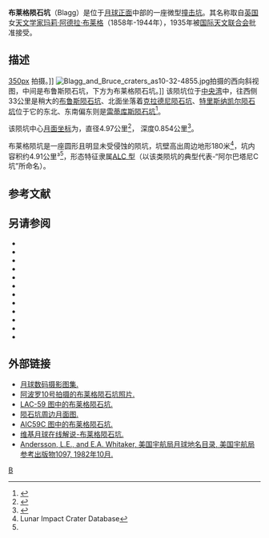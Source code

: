 {{lunar crater data|
 image=Blagg_crater_4102_h1.jpg|
 caption=[[月球轨道器4号|月球轨道器4号]]拍摄的图像|
 latitude=1.22|
 N_or_S=N|
 longitude=1.46|
 E_or_W=E|
 diameter=4.97公里|
 depth=0.854公里|
 colong=359|
 eponym=[[玛莉·阿德拉·布莱格|玛丽·阿·布莱格]]}}

'''布莱格陨石坑'''（Blagg）是位于[[月球正面|月球正面]]中部的一座微型[[撞击坑|撞击坑]]。其名称取自[[英国|英国]]女[[天文学家|天文学家]][[玛莉·阿德拉·布莱格|玛莉·阿德拉·布莱格]]（1858年-1944年），1935年被[[国际天文联合会|国际天文联合会]]批准接受。

==描述==
[[image:Triesnecker_-_LROC_-_WAC.JPG|350px]] 拍摄。]]
[[Image:Blagg_and_Bruce_craters_as10-32-4855.jpg|thumb]]拍摄的西向斜视图，中间是布鲁斯陨石坑，下方为布莱格陨石坑。]]
该陨坑位于[[中央湾|中央湾]]中，往西侧33公里是稍大的[[布鲁斯环形山|布鲁斯陨石坑]]、北面坐落着[[克拉德尼陨石坑|克拉德尼陨石坑]]、[[特里斯纳凯尔陨石坑|特里斯纳凯尔陨石坑]]位于它的东北、东南偏东则是[[雷蒂库斯陨石坑|雷蒂库斯陨石坑]]<ref>{{Cite web |url=http://planetarynames.wr.usgs.gov/images/Lunar/lac_59_wac.pdf |title=Crater Blagg on the LAC-59 map. |accessdate=2016-06-14 |archive-date=2019-04-01 |archive-url=https://web.archive.org/web/20190401204725/https://planetarynames.wr.usgs.gov/images/Lunar/lac_59_wac.pdf |dead-url=no }}</ref>。

该陨坑中心[[月面坐标|月面坐标]]为{{Coord|1.22|N|1.46|E|globe:Moon|nogoogle=1|noosm=1}}，直径4.97公里<ref name="IAU">{{Cite web |url=http://planetarynames.wr.usgs.gov/Feature/765 |title=Directory of the International Astronomical Union |accessdate=2016-06-14 |archive-date=2017-04-16 |archive-url=https://web.archive.org/web/20170416235551/https://planetarynames.wr.usgs.gov/Feature/765 |dead-url=no }}</ref>，
深度0.854公里<ref>{{Cite web |url=http://fisherka.csolutionshosting.net/astronote/plan/craterdepth/html/CraterDepthFeatureNameWestfall.html |title=John E. Westfall's Atlas of the Lunar Terminator, Cambridge Univ. Press (2000) |accessdate=2016-06-14 |archive-date=2014-12-18 |archive-url=https://archive.today/20141218234310/http://fisherka.csolutionshosting.net/astronote/plan/craterdepth/html/CraterDepthFeatureNameWestfall.html |dead-url=yes }}</ref>。

布莱格陨坑是一座圆形且明显未受侵蚀的陨坑，坑壁高出周边地形180米<ref name=LICD>Lunar Impact Crater Database</ref>，坑内容积约4.91公里³<ref name="LICD"/>，形态特征隶属[[月球陨石坑#陨石坑分类|ALC 型]]（以该类陨坑的典型代表-“阿尔巴塔尼C坑”所命名）。{{clear}}
==参考文献==
{{Reflist}}

==另请参阅==
{{refbegin}}
* {{cite book
  | last1 = Andersson
  | first1 = L. E.
  | last2 = Whitaker
  | first2 = E. A.
  | authorlink2 = Ewen Whitaker
  | date = 1982
  | title = [[NASA|NASA]] Catalogue of Lunar Nomenclature
  | publisher = NASA RP-1097
  | ref = harv
  }}
* {{cite web
  | last = Blue
  | first = Jennifer
  | date = July 25, 2007
  | title = Gazetteer of Planetary Nomenclature
  | publisher = [[United_States_Geological_Survey|USGS]]
  | url = http://planetarynames.wr.usgs.gov/
  | accessdate = 2007-08-05
  | ref = harv
  | archive-date = 2018-12-25
  | archive-url = https://web.archive.org/web/20181225170157/https://planetarynames.wr.usgs.gov/
  | dead-url = no
  }}
* {{cite book
  | last1 = Bussey
  | first1 = B.
  | authorlink1 = Ben Bussey
  | last2 = Spudis
  | first2 = P.
  | authorlink2 = Paul Spudis
  | date = 2004
  | title = The Clementine Atlas of the Moon
  | publisher = Cambridge University Press
  | location = New York
  | isbn = 978-0-521-81528-4
  | ref = harv
  }}
* {{cite book
  | last1 = Cocks
  | first1 = Elijah E.
  | last2 = Cocks
  | first2 = Josiah C.
  | date = 1995
  | title = Who's Who on the Moon: A Biographical Dictionary of Lunar Nomenclature
  | url = https://archive.org/details/isbn_9780936389271
  | publisher = Tudor Publishers
  | isbn = 978-0-936389-27-1
  | ref = harv
  }}
* {{cite web
  | last = McDowell
  | first = Jonathan
  | date = July 15, 2007
  | url = http://host.planet4589.org/astro/lunar/
  | title = Lunar Nomenclature
  | publisher = Jonathan's Space Report
  | accessdate = 2007-10-24
  | ref = harv
  | archive-date = 2018-12-25
  | archive-url = https://web.archive.org/web/20181225170156/http://host.planet4589.org/astro/lunar/
  | dead-url = no
  }}
* {{cite journal| last1 = Menzel| first1 = D. H.| last2 = Minnaert| first2 = M.| last3 = Levin| first3 = B.| last4 = Dollfus| first4 = A.| last5 = Bell| first5 = B.| title = Report on Lunar Nomenclature by the Working Group of Commission 17 of the IAU| doi = 10.1007/BF00171763| journal = Space Science Reviews| volume = 12| issue = 2| pages = 136–186| date = 1971| bibcode = 1971SSRv...12..136M| ref = harv}}
* {{cite book
  | first = Patrick
  | last = Moore
  | authorlink = Patrick Moore
  | date = 2001
  | title = On the Moon
  | url = https://archive.org/details/patrickmooreonmo00patr
  | publisher = Sterling Publishing Co.
  | isbn = 978-0-304-35469-6
  | ref = harv
  }}
* {{cite book
  | first = Fred W.
  | last = Price
  | date = 1988
  | title = The Moon Observer's Handbook
  | publisher = Cambridge University Press
  | isbn = 978-0-521-33500-3
  | ref = harv
  }}
* {{cite book
  | last = Rükl
  | first = Antonín
  | authorlink = Antonín Rükl
  | date = 1990
  | title = Atlas of the Moon
  | publisher = Kalmbach Books
  | isbn = 978-0-913135-17-4
  | ref = harv
  }}
* {{cite book
  | last = Webb
  | first = Rev. T. W.
  | authorlink = Thomas William Webb
  | date = 1962
  | title = Celestial Objects for Common Telescopes
  | url = https://archive.org/details/celestialobjects00webb
  | edition = 6th revised
  | publisher = Dover
  | isbn = 978-0-486-20917-3
  | ref = harv
  }}
* {{cite book
  | first = Ewen A.
  | last = Whitaker
  | authorlink = Ewen Whitaker
  | date = 1999
  | title = Mapping and Naming the Moon
  | publisher = Cambridge University Press
  | isbn = 978-0-521-62248-6
  | ref = harv
  }}
* {{cite book
  | first = Peter T.
  | last = Wlasuk
  | date = 2000
  | title = Observing the Moon
  | publisher = Springer
  | isbn = 978-1-85233-193-1
  | ref = harv
 }}
{{refend}}

==外部链接==
* [http://www.lpi.usra.edu/resources/lunar_orbiter/bin/srch_nam.shtml?Blagg%7C0 月球数码摄影图集.] {{Wayback|url=http://www.lpi.usra.edu/resources/lunar_orbiter/bin/srch_nam.shtml?Blagg%7C0 |date=20160303170938 }}
* [http://www.lpi.usra.edu/resources/apollo/search/feature/?feature=Blagg 阿波罗10号拍摄的布莱格陨石坑照片.] {{Wayback|url=http://www.lpi.usra.edu/resources/apollo/search/feature/?feature=Blagg |date=20160303200639 }}
* [https://web.archive.org/web/20150714204140/http://www.lpi.usra.edu/resources/mapcatalog/LAC/lac59/ LAC-59 图中的布莱格陨石坑.]
* [http://www.lpi.usra.edu/resources/mapcatalog/usgs/I548/ 陨石坑周边月面图.] {{Wayback|url=http://www.lpi.usra.edu/resources/mapcatalog/usgs/I548/ |date=20160616051916 }}
* [http://www.lpi.usra.edu/resources/mapcatalog/AIC/AIC59C/ AIC59C 图中的布莱格陨石坑.] {{Wayback|url=http://www.lpi.usra.edu/resources/mapcatalog/AIC/AIC59C/ |date=20160702011827 }}
* [https://the-moon.wikispaces.com/Blagg 维基月球在线解说-布莱格陨石坑.] {{Wayback|url=https://the-moon.wikispaces.com/Blagg |date=20180507083747 }}
* [http://planet4589.org/astro/lunar/RP-1097.pdf Andersson, L.E., and E.A. Whitaker, 美国宇航局月球地名目录, 美国宇航局参考出版物1097, 1982年10月.] {{Wayback|url=http://planet4589.org/astro/lunar/RP-1097.pdf |date=20141006125838 }}

[[Category:月球环形山|B]]
{{月球环形山 (A-B)}}